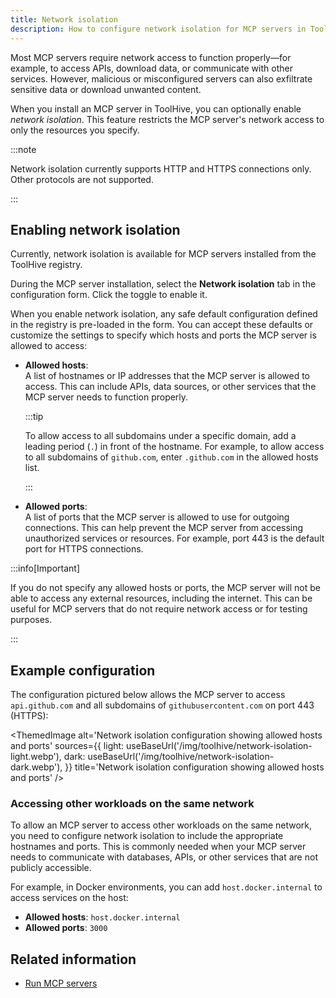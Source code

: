 ```yaml
---
title: Network isolation
description: How to configure network isolation for MCP servers in ToolHive.
---
```



Most MCP servers require network access to function properly—for example, to
access APIs, download data, or communicate with other services. However,
malicious or misconfigured servers can also exfiltrate sensitive data or
download unwanted content.

When you install an MCP server in ToolHive, you can optionally enable _network
isolation_. This feature restricts the MCP server's network access to only the
resources you specify.

:::note

Network isolation currently supports HTTP and HTTPS connections only. Other
protocols are not supported.

:::

## Enabling network isolation

Currently, network isolation is available for MCP servers installed from the
ToolHive registry.

During the MCP server installation, select the **Network isolation** tab in the
configuration form. Click the toggle to enable it.

When you enable network isolation, any safe default configuration defined in the
registry is pre-loaded in the form. You can accept these defaults or customize
the settings to specify which hosts and ports the MCP server is allowed to
access:

- **Allowed hosts**:\
  A list of hostnames or IP addresses that the MCP server is allowed to access.
  This can include APIs, data sources, or other services that the MCP server
  needs to function properly.

  :::tip

  To allow access to all subdomains under a specific domain, add a leading
  period (`.`) in front of the hostname. For example, to allow access to all
  subdomains of `github.com`, enter `.github.com` in the allowed hosts list.

  :::

- **Allowed ports**:\
  A list of ports that the MCP server is allowed to use for outgoing
  connections. This can help prevent the MCP server from accessing unauthorized
  services or resources. For example, port 443 is the default port for HTTPS
  connections.

:::info[Important]

If you do not specify any allowed hosts or ports, the MCP server will not be
able to access any external resources, including the internet. This can be
useful for MCP servers that do not require network access or for testing
purposes.

:::

## Example configuration

The configuration pictured below allows the MCP server to access
`api.github.com` and all subdomains of `githubusercontent.com` on port 443
(HTTPS):

<ThemedImage
  alt='Network isolation configuration showing allowed hosts and ports'
  sources={{
    light: useBaseUrl('/img/toolhive/network-isolation-light.webp'),
    dark: useBaseUrl('/img/toolhive/network-isolation-dark.webp'),
  }}
  title='Network isolation configuration showing allowed hosts and ports'
/>
<br />

### Accessing other workloads on the same network

To allow an MCP server to access other workloads on the same network, you need
to configure network isolation to include the appropriate hostnames and ports.
This is commonly needed when your MCP server needs to communicate with
databases, APIs, or other services that are not publicly accessible.

For example, in Docker environments, you can add `host.docker.internal` to
access services on the host:

- **Allowed hosts**: `host.docker.internal`
- **Allowed ports**: `3000`

## Related information

- [Run MCP servers](./run-mcp-servers.md)
